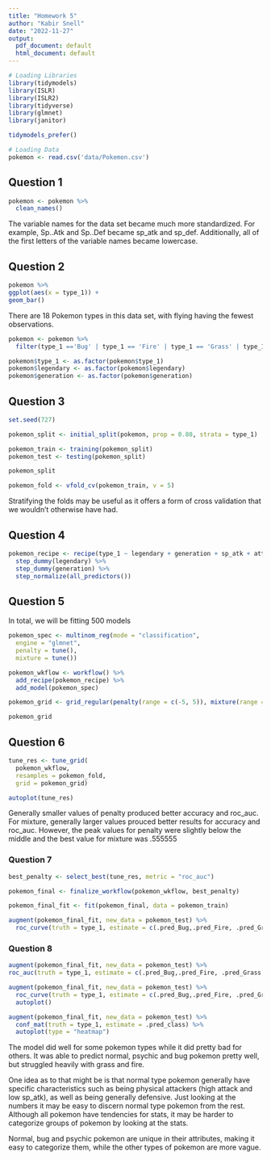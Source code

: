 ```yaml
---
title: "Homework 5"
author: "Kabir Snell"
date: "2022-11-27"
output:
  pdf_document: default
  html_document: default
---
```


```R
# Loading Libraries
library(tidymodels)
library(ISLR)
library(ISLR2)
library(tidyverse)
library(glmnet)
library(janitor)

tidymodels_prefer()
```

```R
# Loading Data
pokemon <- read.csv('data/Pokemon.csv')
```

## Question 1
```R
pokemon <- pokemon %>%
  clean_names()
```

The variable names for the data set became much more standardized. For example, Sp..Atk and Sp..Def became sp_atk and sp_def. Additionally, all of the first letters of the variable names became lowercase.

## Question 2
```R
pokemon %>%
ggplot(aes(x = type_1)) +
geom_bar()
```
There are 18 Pokemon types in this data set, with flying having the fewest observations.

```R
pokemon <- pokemon %>% 
  filter(type_1 =='Bug' | type_1 == 'Fire' | type_1 == 'Grass' | type_1 == 'Normal' | type_1 == 'Water' | type_1 == 'Psychic')

pokemon$type_1 <- as.factor(pokemon$type_1)
pokemon$legendary <- as.factor(pokemon$legendary)
pokemon$generation <- as.factor(pokemon$generation)
```

## Question 3
```R
set.seed(727)

pokemon_split <- initial_split(pokemon, prop = 0.80, strata = type_1)

pokemon_train <- training(pokemon_split)
pokemon_test <- testing(pokemon_split)

pokemon_split
```

```R
pokemon_fold <- vfold_cv(pokemon_train, v = 5)
```
Stratifying the folds may be useful as it offers a form of cross validation that we wouldn't otherwise have had.

## Question 4
```R
pokemon_recipe <- recipe(type_1 ~ legendary + generation + sp_atk + attack + speed + defense + hp + sp_def, data = pokemon_train) %>%
  step_dummy(legendary) %>%
  step_dummy(generation) %>%
  step_normalize(all_predictors())
```

## Question 5
In total, we will be fitting 500 models
```R
pokemon_spec <- multinom_reg(mode = "classification",
  engine = "glmnet",
  penalty = tune(),
  mixture = tune())

pokemon_wkflow <- workflow() %>% 
  add_recipe(pokemon_recipe) %>% 
  add_model(pokemon_spec)

pokemon_grid <- grid_regular(penalty(range = c(-5, 5)), mixture(range = c(0,1)), levels = 10)

pokemon_grid
```

## Question 6
```R
tune_res <- tune_grid(
  pokemon_wkflow, 
  resamples = pokemon_fold, 
  grid = pokemon_grid)

autoplot(tune_res)
```
Generally smaller values of penalty produced better accuracy and roc_auc. For mixture, generally larger values prouced better results for accuracy and roc_auc. However, the peak values for penalty were slightly below the middle and the best value for mixture was .555555

### Question 7
```R
best_penalty <- select_best(tune_res, metric = "roc_auc")

pokemon_final <- finalize_workflow(pokemon_wkflow, best_penalty)

pokemon_final_fit <- fit(pokemon_final, data = pokemon_train)

augment(pokemon_final_fit, new_data = pokemon_test) %>%
  roc_curve(truth = type_1, estimate = c(.pred_Bug,.pred_Fire, .pred_Grass, .pred_Normal, .pred_Psychic, .pred_Water))
```

### Question 8
```R
augment(pokemon_final_fit, new_data = pokemon_test) %>%
roc_auc(truth = type_1, estimate = c(.pred_Bug,.pred_Fire, .pred_Grass, .pred_Normal, .pred_Psychic, .pred_Water))
```
```R
augment(pokemon_final_fit, new_data = pokemon_test) %>%
  roc_curve(truth = type_1, estimate = c(.pred_Bug,.pred_Fire, .pred_Grass, .pred_Normal, .pred_Psychic, .pred_Water)) %>%
  autoplot()
```
```R
augment(pokemon_final_fit, new_data = pokemon_test) %>%
  conf_mat(truth = type_1, estimate = .pred_class) %>%
  autoplot(type = "heatmap")
```
The model did well for some pokemon types while it did pretty bad for others. It was able to predict normal, psychic and bug pokemon pretty well, but struggled heavily with grass and fire.

One idea as to that might be is that normal type pokemon generally have specific characteristics such as being physical attackers (high attack and low sp_atk), as well as being generally defensive. Just looking at the numbers it may be easy to discern normal type pokemon from the rest. Although all pokemon have tendencies for stats, it may be harder to categorize groups of pokemon by looking at the stats.

Normal, bug and psychic pokemon are unique in their attributes, making it easy to categorize them, while the other types of pokemon are more vague. 





